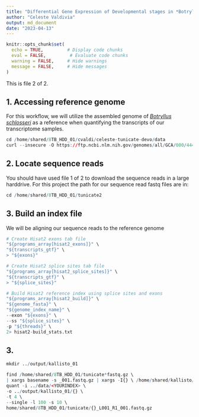 ```yaml
---
title: "Differential Gene Expression of Developmental stages in *Botrylus schlosseri*"
author: "Celeste Valdivia"
output: md_document
date: "2023-04-13"
---
```


```r
knitr::opts_chunk$set(
  echo = TRUE,         # Display code chunks
  eval = FALSE,         # Evaluate code chunks
  warning = FALSE,     # Hide warnings
  message = FALSE,     # Hide messages
)
```
This is file 2 of 2.

## 1. Accessing reference genome
For this workflow, we will utilize the assembled genome of [*Botryllus schlosseri*](https://elifesciences.org/articles/00569) as a reference when quantifying the transcripts of our transcriptome samples.


```r
cd /home/shared/8TB_HDD_01/cvaldi/celeste-tunicate-devo/data
curl --insecure -O https://ftp.ncbi.nlm.nih.gov/genomes/all/GCA/000/444/245/GCA_000444245.1_356a-chromosome-assembly/GCA_000444245.1_356a-chromosome-assembly_genomic.fna.gz
```

## 2. Locate sequence reads
You should have used file 1 of 2 to download the sequence reads in a large harddrive. For this project the path for our sequence read fastq files are in:

```r
cd /home/shared/8TB_HDD_01/tunicate2
```

## 3. Build an index file
We will be aligning our sequence reads to the reference genome

```r
# Create Hisat2 exons tab file
"${programs_array[hisat2_exons]}" \
"${transcripts_gtf}" \
> "${exons}"

# Create Hisat2 splice sites tab file
"${programs_array[hisat2_splice_sites]}" \
"${transcripts_gtf}" \
> "${splice_sites}"

# Build Hisat2 reference index using splice sites and exons
"${programs_array[hisat2_build]}" \
"${genome_fasta}" \
"${genome_index_name}" \
--exon "${exons}" \
--ss "${splice_sites}" \
-p "${threads}" \
2> hisat2-build_stats.txt
```


## 3.
```r
mkdir ../output/kallisto_01

find /home/shared/8TB_HDD_01/tunicate*fastq.gz \
| xargs basename -s _001.fastq.gz | xargs -I{} \ /home/shared/kallisto/kallisto \
quant -i ../data/<YOURINDEX> \
-o ../output/kallisto_01/{} \
-t 4 \
--single -l 100 -s 10 \
home/shared/8TB_HDD_01/tunicate/{}_L001_R1_001.fastq.gz
```